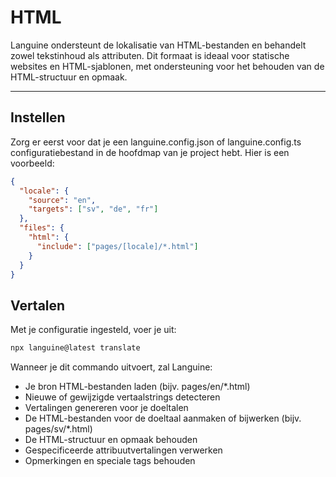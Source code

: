 # HTML

Languine ondersteunt de lokalisatie van HTML-bestanden en behandelt zowel tekstinhoud als attributen. Dit formaat is ideaal voor statische websites en HTML-sjablonen, met ondersteuning voor het behouden van de HTML-structuur en opmaak.

---

## Instellen

Zorg er eerst voor dat je een languine.config.json of languine.config.ts configuratiebestand in de hoofdmap van je project hebt. Hier is een voorbeeld:

```json
{
  "locale": {
    "source": "en",
    "targets": ["sv", "de", "fr"]
  },
  "files": {
    "html": {
      "include": ["pages/[locale]/*.html"]
    }
  }
}
```

## Vertalen

Met je configuratie ingesteld, voer je uit:

```bash
npx languine@latest translate
```

Wanneer je dit commando uitvoert, zal Languine:

- Je bron HTML-bestanden laden (bijv. pages/en/*.html)
- Nieuwe of gewijzigde vertaalstrings detecteren
- Vertalingen genereren voor je doeltalen
- De HTML-bestanden voor de doeltaal aanmaken of bijwerken (bijv. pages/sv/*.html)
- De HTML-structuur en opmaak behouden
- Gespecificeerde attribuutvertalingen verwerken
- Opmerkingen en speciale tags behouden
